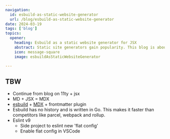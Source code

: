 ```yaml
---
navigation:
  id: esbuild-as-static-website-generator
  url: /blog/esbuild-as-static-website-generator
date: 2024-03-19
tags: ['blog']
topics:
  opener:
    heading: Esbuild as a static website generator for JSX
    abstract: Static site generators gain popularity. This blog is about using esbuild as a static site generator for JSX.
    icon: message-square
    image: esbuildAsStaticWebsiteGenerator

---
```



## TBW

- Continue from blog on 11ty + jsx
- MD + JSX = MDX
- [esbuild](https://esbuild.github.io) + [MDX](https://mdxjs.com) + frontmatter plugin
- Esbuild has no history and is written in Go. This makes it faster than
  competitors like parcel, webpack and rollup.
- Eslint v9
  - Side project to eslint new 'flat config'
  - Enable flat config in VSCode

